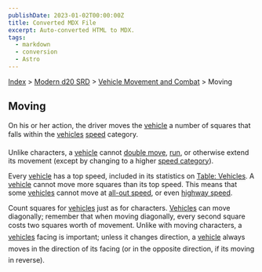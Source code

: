 ```yaml
---
publishDate: 2023-01-02T00:00:00Z
title: Converted MDX File
excerpt: Auto-converted HTML to MDX.
tags:
  - markdown
  - conversion
  - Astro
---
```






[Index](-index) > [Modern d20 SRD](modern-d20-srd-index) > [Vehicle Movement and Combat](modern-d20-srd-vehicle-movement-and-combat-index) > Moving




## Moving


On his or her action, the driver moves the [vehicle](modern-d20-srd-equipment-equipment-vehicles) a number of squares that falls within the [vehicles](modern-d20-srd-equipment-equipment-vehicles) [speed](modern-d20-srd-vehicle-movement-and-combat-vehicle-speed) category.


Unlike characters, a [vehicle](modern-d20-srd-equipment-equipment-vehicles) cannot [double
  move](modern-d20-srd-combat-full-round-actions), [run](modern-d20-srd-combat-full-round-actions), or otherwise extend its movement (except by changing to a higher [speed
  category](modern-d20-srd-vehicle-movement-and-combat-declaring-speed)).


Every [vehicle](modern-d20-srd-equipment-equipment-vehicles) has a top speed, included in its statistics on [Table:
  Vehicles](modern-d20-srd-equipment-equipment-vehicles). A [vehicle](modern-d20-srd-equipment-equipment-vehicles) cannot move more squares than its top speed. This means that some [vehicles](modern-d20-srd-equipment-equipment-vehicles) cannot move at [all-out
  speed](modern-d20-srd-vehicle-movement-and-combat-declaring-speed), or even [highway
  speed](modern-d20-srd-vehicle-movement-and-combat-declaring-speed).


Count squares for [vehicles](modern-d20-srd-equipment-equipment-vehicles) just as for characters. [Vehicles](modern-d20-srd-equipment-equipment-vehicles) can move diagonally; remember that when moving diagonally, every second square costs two squares worth of movement. Unlike with moving characters, a [vehicles](modern-d20-srd-equipment-equipment-vehicles) facing is important; unless it changes direction, a [vehicle](modern-d20-srd-equipment-equipment-vehicles) always moves in the direction of its facing (or in the opposite direction, if its moving in reverse).



